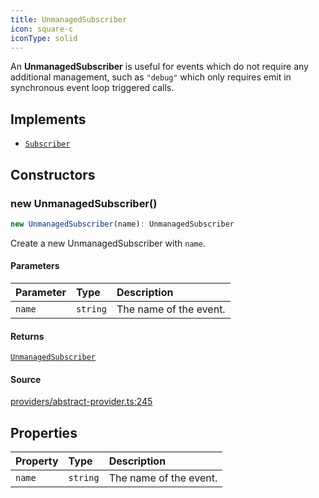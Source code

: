 ```yaml
---
title: UnmanagedSubscriber
icon: square-c
iconType: solid
---
```


An **UnmanagedSubscriber** is useful for events which do not require any additional management, such as `"debug"`
which only requires emit in synchronous event loop triggered calls.

## Implements

- [`Subscriber`](/sdk/content/interfaces/Subscriber)

## Constructors

### new UnmanagedSubscriber()

```ts
new UnmanagedSubscriber(name): UnmanagedSubscriber
```

Create a new UnmanagedSubscriber with `name`.

#### Parameters

| Parameter | Type | Description |
| :------ | :------ | :------ |
| `name` | `string` | The name of the event. |

#### Returns

[`UnmanagedSubscriber`](/sdk/content/classes/UnmanagedSubscriber)

#### Source

[providers/abstract-provider.ts:245](https://github.com/dominant-strategies/quais.js/blob/44db7a104713f115e86d9efb2438f21cdb3fbe55/src/providers/abstract-provider.ts#L245)

## Properties

| Property | Type | Description |
| :------ | :------ | :------ |
| `name` | `string` | The name of the event. |
